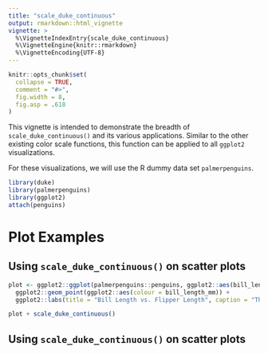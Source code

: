 ```yaml
---
title: "scale_duke_continuous"
output: rmarkdown::html_vignette
vignette: >
  %\VignetteIndexEntry{scale_duke_continuous}
  %\VignetteEngine{knitr::rmarkdown}
  %\VignetteEncoding{UTF-8}
---
```


```r
knitr::opts_chunk$set(
  collapse = TRUE,
  comment = "#>",
  fig.width = 8,
  fig.asp = .618
)
```

This vignette is intended to demonstrate the breadth of `scale_duke_continuous()` and its
various applications. Similar to the other existing color scale functions, this function
can be applied to all `ggplot2` visualizations. 

For these visualizations, we will use the R dummy data set `palmerpenguins`.

```r
library(duke)
library(palmerpenguins)
library(ggplot2)
attach(penguins)
```

# Plot Examples

## Using `scale_duke_continuous()` on scatter plots

```r
plot <- ggplot2::ggplot(palmerpenguins::penguins, ggplot2::aes(bill_length_mm, flipper_length_mm)) +
  ggplot2::geom_point(ggplot2::aes(colour = bill_length_mm)) +
  ggplot2::labs(title = "Bill Length vs. Flipper Length", caption = "There are three different species of penguins.", x = "Bill Length (mm)", y = "Flipper Length (mm)")

plot + scale_duke_continuous()
```

## Using `scale_duke_continuous()` on scatter plots
